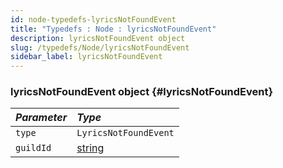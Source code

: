 ```yaml
---
id: node-typedefs-lyricsNotFoundEvent
title: "Typedefs : Node : lyricsNotFoundEvent"
description: lyricsNotFoundEvent object
slug: /typedefs/Node/lyricsNotFoundEvent
sidebar_label: lyricsNotFoundEvent
---
```



### lyricsNotFoundEvent <span className="info badge">object</span> {#lyricsNotFoundEvent}

| <i className="fa-solid fa-hashtag"/> Parameter | <i className="fa-solid fa-font"/> Type                                                                     |
|:-----------------------------------------------|:-----------------------------------------------------------------------------------------------------------|
| `type`                                         |  `LyricsNotFoundEvent`                                                                                        |
| `guildId`                                      | [string](https://developer.mozilla.org/en-US/docs/Web/JavaScript/Reference/Global_Objects/String)          |